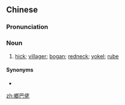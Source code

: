 {{also|乡巴佬}}
==Chinese==
{{zh-forms|s=乡巴佬}}

===Pronunciation===
{{zh-pron
|m=xiāngbālǎo
|c=hoeng1 baa1 lou2
|cat=n
}}

===Noun===
{{zh-noun}}

# {{lb|zh|pejorative|slang}} [[hick]]; [[villager]]; [[bogan]]; [[redneck]]; [[yokel]]; [[rube]]

====Synonyms====
* {{zh-l|土包子}}

[[zh:鄉巴佬]]